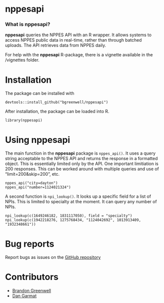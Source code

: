 # nppesapi

### What is nppesapi?

**nppesapi** queries the NPPES API with an R wrapper. It allows systems to access 
  NPPES public data in real-time, rather than through batched uploads. The API 
  retrieves data from NPPES daily. 

For help with the **nppesapi** R-package, there is a vignette available in the /vignettes folder.
  
# Installation

The package can be installed with

    devtools::install_github("bgreenwell/nppesapi")

After installation, the package can be loaded into R.

    library(nppesapi)

# Using nppesapi

The main function in the **nppesapi** package is `nppes_api()`. It uses a query string acceptable to the NPPES API 
and returns the response in a formatted object. This is essentially limited only by the API. One important 
limitiation is 200 responses. This can be worked around with multiple queries and use of "limit=200&skip=200", etc.

```
nppes_api("city=dayton")
nppes_api("number=1124021324")
```

A second function is `npi_lookup()`. It looks up a specific field for a list of NPIs. This is limited to specialty 
at the moment. It can query any number of NPIs.

```
npi_lookup(c(1649246182, 1831117050), field = "specialty")
npi_lookup(c(1942218276, 1275768434, "1124042692", 1013913409, "1932348661"))
```

# Bug reports
Report bugs as issues on the [GitHub repository](https://github.com/bgreenwell/nppesapi)

# Contributors

* [Brandon Greenwell](https://github.com/bgreenwell)
* [Dan Garmat](https://github.com/dgarmat)
